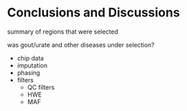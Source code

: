 # Conclusions and Discussions


summary of regions that were selected

was gout/urate and other diseases under selection?




- chip data
- imputation
- phasing
- filters
    - QC filters
    - HWE
    - MAF
    